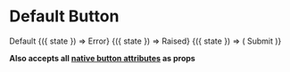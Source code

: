 
<Meta title="Components|Buttons|Default" />

# Default Button

<Preview>
  <Story name="Default">
    <div>
      <Buttons>Default</Buttons>
      <StoryHelpers.Margin />
      <StoryHelpers.StateCtrl label="error">
        {({ state }) => <Buttons error={state}>Error</Buttons>}
      </StoryHelpers.StateCtrl>
      <StoryHelpers.Margin />
      <StoryHelpers.StateCtrl label="raised" defaultState>
        {({ state }) => <Buttons raised={state}>Raised</Buttons>}
      </StoryHelpers.StateCtrl>
      <StoryHelpers.Margin />
      <StoryHelpers.StateCtrl label="success">
        {({ state }) => (
          <Buttons success={state} style={{ width: "5rem" }}>
            Submit
          </Buttons>
        )}
      </StoryHelpers.StateCtrl>
    </div>
  </Story>
</Preview>

<Props of={Buttons.Base} />

**Also accepts all [native button attributes](https://developer.mozilla.org/en-US/docs/Web/HTML/Element/button#Attributes) as props**
